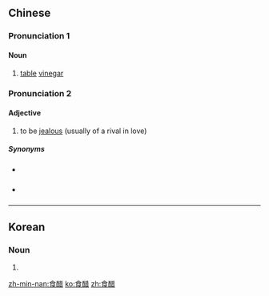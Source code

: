 ==Chinese==
{{zh-forms}}

===Pronunciation 1===
{{zh-pron
|m=shícù
|c=sik6 cou3
|md=sĭk-chó
|cat=n,a
}}

====Noun====
{{zh-noun}}

# [[table]] [[vinegar]]

===Pronunciation 2===
{{zh-pron
|h=pfs=sṳ̍t-chhṳ
|md=siăh*siĕh-chó
|mn=chia̍h-chhò͘
|cat=a
}}

====Adjective====
{{zh-adj}}

# {{lb|zh|Min}} to be [[jealous]] (usually of a rival in love)

=====Synonyms=====
* {{qualifier|Mandarin}} {{zh-l|吃醋}}
* {{qualifier|Cantonese}} {{zh-l|呷醋|haap3 cou3}}

{{zh-cat|Foods}}

----

==Korean==
{{ko-hanjatab}}

===Noun===
{{ko-noun|hj|hangeul=식초}}

# {{hanja form of|식초|[[vinegar]]}}

[[zh-min-nan:食醋]]
[[ko:食醋]]
[[zh:食醋]]